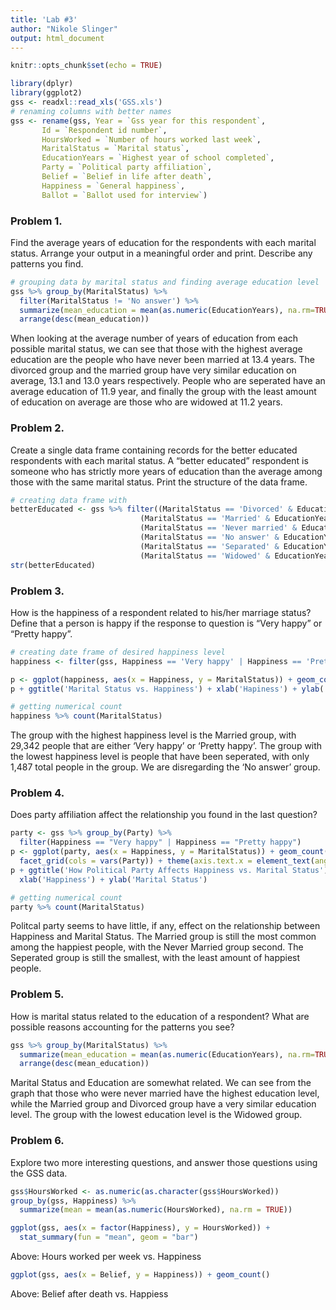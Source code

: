 ```yaml
---
title: 'Lab #3'
author: "Nikole Slinger"
output: html_document
---
```


```r
knitr::opts_chunk$set(echo = TRUE)
```

```r
library(dplyr)
library(ggplot2)
gss <- readxl::read_xls('GSS.xls')
# renaming columns with better names
gss <- rename(gss, Year = `Gss year for this respondent`,
       Id = `Respondent id number`,
       HoursWorked = `Number of hours worked last week`,
       MaritalStatus = `Marital status`,
       EducationYears = `Highest year of school completed`,
       Party = `Political party affiliation`,
       Belief = `Belief in life after death`,
       Happiness = `General happiness`,
       Ballot = `Ballot used for interview`)
```

### Problem 1.
Find the average years of education for the respondents with each marital status. Arrange your output in a meaningful order and print. Describe any patterns you find.

```r
# grouping data by marital status and finding average education level
gss %>% group_by(MaritalStatus) %>%
  filter(MaritalStatus != 'No answer') %>%
  summarize(mean_education = mean(as.numeric(EducationYears), na.rm=TRUE)) %>%
  arrange(desc(mean_education))
```

When looking at the average number of years of education from each possible marital status, we can see that those with the highest average education are the people who have never been married at 13.4 years. The divorced group and the married group have very similar education on average, 13.1 and 13.0 years respectively. People who are seperated have an average education of 11.9 year, and finally the group with the least amount of education on average are those who are widowed at 11.2 years.

### Problem 2.
Create a single data frame containing records for the better educated respondents with each marital status. A “better educated” respondent is someone who has strictly more years of education than the average among those with the same marital status. Print the structure of the data frame.

```r
# creating data frame with 
betterEducated <- gss %>% filter((MaritalStatus == 'Divorced' & EducationYears > 13.1) |
                             (MaritalStatus == 'Married' & EducationYears > 13.0) | 
                             (MaritalStatus == 'Never married' & EducationYears > 13.4) |
                             (MaritalStatus == 'No answer' & EducationYears > 15.5) |
                             (MaritalStatus == 'Separated' & EducationYears > 11.9) |
                             (MaritalStatus == 'Widowed' & EducationYears > 11.2))
str(betterEducated)
```


### Problem 3.
How is the happiness of a respondent related to his/her marriage status? Define that a person is happy if the response to question is “Very happy” or “Pretty happy”.

```r
# creating date frame of desired happiness level
happiness <- filter(gss, Happiness == 'Very happy' | Happiness == 'Pretty happy')

p <- ggplot(happiness, aes(x = Happiness, y = MaritalStatus)) + geom_count()
p + ggtitle('Marital Status vs. Happiness') + xlab('Hapiness') + ylab('Marital Status')

# getting numerical count
happiness %>% count(MaritalStatus)
```

The group with the highest happiness level is the Married group, with 29,342 people that are either 'Very happy' or 'Pretty happy'. The group with the lowest happiness level is people that have been seperated, with only 1,487 total people in the group. We are disregarding the 'No answer' group.

### Problem 4.
Does party affiliation affect the relationship you found in the last question?

```r
party <- gss %>% group_by(Party) %>% 
  filter(Happiness == "Very happy" | Happiness == "Pretty happy")
p <- ggplot(party, aes(x = Happiness, y = MaritalStatus)) + geom_count() + 
  facet_grid(cols = vars(Party)) + theme(axis.text.x = element_text(angle = 90))
p + ggtitle('How Political Party Affects Happiness vs. Marital Status') + 
  xlab('Happiness') + ylab('Marital Status')

# getting numerical count
party %>% count(MaritalStatus)
```

Politcal party seems to have little, if any, effect on the relationship between Happiness and Marital Status. The Married group is still the most common among the happiest people, with the Never Married group second. The Seperated group is still the smallest, with the least amount of happiest people.

### Problem 5.
How is marital status related to the education of a respondent? What are possible reasons accounting for the patterns you see?

```r
gss %>% group_by(MaritalStatus) %>%
  summarize(mean_education = mean(as.numeric(EducationYears), na.rm=TRUE)) %>%
  arrange(desc(mean_education))
```

Marital Status and Education are somewhat related. We can see from the graph that those who were never married have the highest education level, while the Married group and Divorced group have a very similar education level. The group with the lowest education level is the Widowed group.

### Problem 6.
Explore two more interesting questions, and answer those questions using the GSS data.

```r
gss$HoursWorked <- as.numeric(as.character(gss$HoursWorked))
group_by(gss, Happiness) %>% 
  summarize(mean = mean(as.numeric(HoursWorked), na.rm = TRUE))

ggplot(gss, aes(x = factor(Happiness), y = HoursWorked)) + 
  stat_summary(fun = "mean", geom = "bar")
```

Above: Hours worked per week vs. Happiness

```r
ggplot(gss, aes(x = Belief, y = Happiness)) + geom_count()
```

Above: Belief after death vs. Happiess
